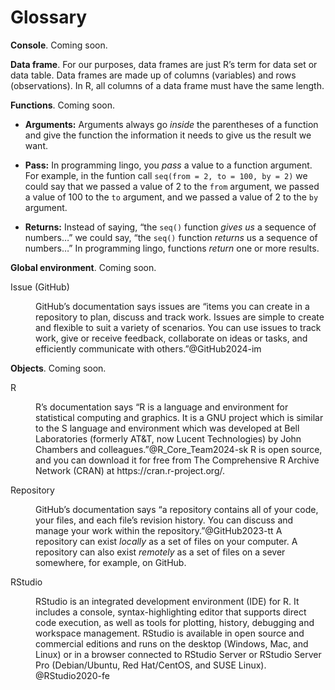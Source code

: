 # Glossary {#sec-glossary}

**Console**. Coming soon.

**Data frame**. For our purposes, data frames are just R's term for data set or data table. Data frames are made up of columns (variables) and rows (observations). In R, all columns of a data frame must have the same length.

**Functions**. Coming soon.

  * **Arguments:** Arguments always go _inside_ the parentheses of a function and give the function the information it needs to give us the result we want.   

  * **Pass:** In programming lingo, you _pass_ a value to a function argument. For example, in the funtion call `seq(from = 2, to = 100, by = 2)` we could say that we passed a value of 2 to the `from` argument, we passed a value of 100 to the `to` argument, and we passed a value of 2 to the `by` argument.  

  * **Returns:** Instead of saying, “the `seq()` function _gives us_ a sequence of numbers…” we could say, “the `seq()` function _returns_ us a sequence of numbers…” In programming lingo, functions _return_ one or more results.  
  
**Global environment**. Coming soon.

[Issue (GitHub)]{#glossary-issue}

:  GitHub's documentation says issues are "items you can create in a repository to plan, discuss and track work. Issues are simple to create and flexible to suit a variety of scenarios. You can use issues to track work, give or receive feedback, collaborate on ideas or tasks, and efficiently communicate with others."@GitHub2024-im

**Objects**. Coming soon.

[R]{#glossary-r} 

:  R's documentation says "R is a language and environment for statistical computing and graphics. It is a GNU project which is similar to the S language and environment which was developed at Bell Laboratories (formerly AT&T, now Lucent Technologies) by John Chambers and colleagues."@R_Core_Team2024-sk R is open source, and you can download it for free from The Comprehensive R Archive Network (CRAN) at https://cran.r-project.org/.
  
[Repository]{#glossary-repository} 

:  GitHub's documentation says "a repository contains all of your code, your files, and each file's revision history. You can discuss and manage your work within the repository."@GitHub2023-tt A repository can exist _locally_ as a set of files on your computer. A repository can also exist _remotely_ as a set of files on a sever somewhere, for example, on GitHub.

[RStudio]{#glossary-rstudio} 

:  RStudio is an integrated development environment (IDE) for R. It includes a console, syntax-highlighting editor that supports direct code execution, as well as tools for plotting, history, debugging and workspace management. RStudio is available in open source and commercial editions and runs on the desktop (Windows, Mac, and Linux) or in a browser connected to RStudio Server or RStudio Server Pro (Debian/Ubuntu, Red Hat/CentOS, and SUSE Linux). @RStudio2020-fe